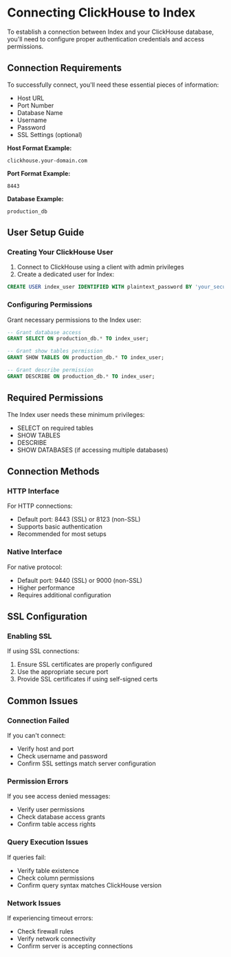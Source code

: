 # Connecting ClickHouse to Index

To establish a connection between Index and your ClickHouse database, you'll need to configure proper authentication credentials and access permissions.

## Connection Requirements

To successfully connect, you'll need these essential pieces of information:
- Host URL
- Port Number
- Database Name
- Username
- Password
- SSL Settings (optional)

**Host Format Example:**
```text
clickhouse.your-domain.com
```

**Port Format Example:**
```text
8443
```

**Database Example:**
```text
production_db
```

## User Setup Guide

### Creating Your ClickHouse User

1. Connect to ClickHouse using a client with admin privileges
2. Create a dedicated user for Index:

```sql
CREATE USER index_user IDENTIFIED WITH plaintext_password BY 'your_secure_password';
```

### Configuring Permissions

Grant necessary permissions to the Index user:

```sql
-- Grant database access
GRANT SELECT ON production_db.* TO index_user;

-- Grant show tables permission
GRANT SHOW TABLES ON production_db.* TO index_user;

-- Grant describe permission
GRANT DESCRIBE ON production_db.* TO index_user;
```

## Required Permissions

The Index user needs these minimum privileges:
- SELECT on required tables
- SHOW TABLES
- DESCRIBE
- SHOW DATABASES (if accessing multiple databases)

## Connection Methods

### HTTP Interface

For HTTP connections:
- Default port: 8443 (SSL) or 8123 (non-SSL)
- Supports basic authentication
- Recommended for most setups

### Native Interface

For native protocol:
- Default port: 9440 (SSL) or 9000 (non-SSL)
- Higher performance
- Requires additional configuration

## SSL Configuration

### Enabling SSL

If using SSL connections:
1. Ensure SSL certificates are properly configured
2. Use the appropriate secure port
3. Provide SSL certificates if using self-signed certs

## Common Issues

### Connection Failed
If you can't connect:
- Verify host and port
- Check username and password
- Confirm SSL settings match server configuration

### Permission Errors
If you see access denied messages:
- Verify user permissions
- Check database access grants
- Confirm table access rights

### Query Execution Issues
If queries fail:
- Verify table existence
- Check column permissions
- Confirm query syntax matches ClickHouse version

### Network Issues
If experiencing timeout errors:
- Check firewall rules
- Verify network connectivity
- Confirm server is accepting connections
